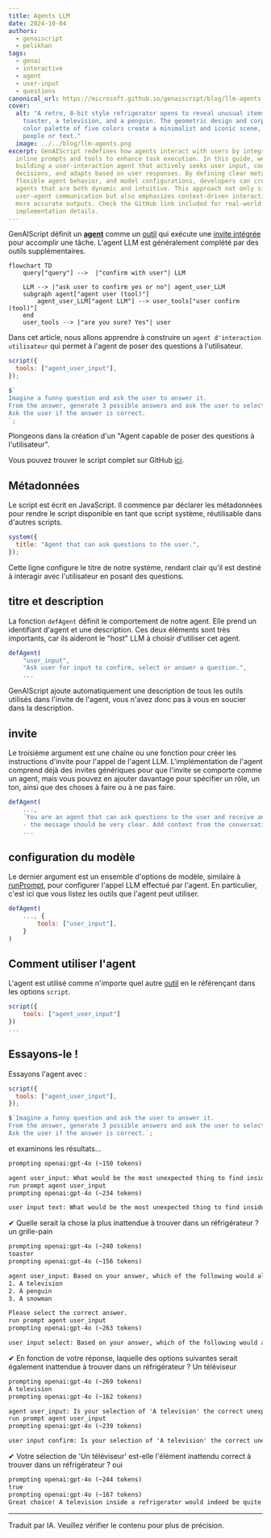 ```yaml
---
title: Agents LLM
date: 2024-10-04
authors:
  - genaiscript
  - pelikhan
tags:
  - genai
  - interactive
  - agent
  - user-input
  - questions
canonical_url: https://microsoft.github.io/genaiscript/blog/llm-agents
cover:
  alt: "A retro, 8-bit style refrigerator opens to reveal unusual items: a
    toaster, a television, and a penguin. The geometric design and corporate
    color palette of five colors create a minimalist and iconic scene, devoid of
    people or text."
  image: ../../blog/llm-agents.png
excerpt: GenAIScript redefines how agents interact with users by integrating
  inline prompts and tools to enhance task execution. In this guide, we explore
  building a user-interaction agent that actively seeks user input, confirms
  decisions, and adapts based on user responses. By defining clear metadata,
  flexible agent behavior, and model configurations, developers can create
  agents that are both dynamic and intuitive. This approach not only simplifies
  user-agent communication but also emphasizes context-driven interactions for
  more accurate outputs. Check the GitHub link included for real-world
  implementation details.
---
```



<BlogNarration />

GenAIScript définit un [**agent**](../../reference/scripts/agents/) comme un [outil](../../reference/scripts/tools/) qui exécute une [invite intégrée](../../reference/scripts/inline-prompts/) pour accomplir une tâche. L'agent LLM est généralement complété par des outils supplémentaires.

```mermaid
flowchart TD
    query["query"] -->  |"confirm with user"| LLM

    LLM --> |"ask user to confirm yes or no"| agent_user_LLM
    subgraph agent["agent user (tool)"]
        agent_user_LLM["agent LLM"] --> user_tools["user confirm (tool)"]
    end
    user_tools --> |"are you sure? Yes"| user
```

Dans cet article, nous allons apprendre à construire un `agent d'interaction utilisateur` qui permet à l'agent de poser des questions à l'utilisateur.

```js wrap
script({
  tools: ["agent_user_input"],
});

$`
Imagine a funny question and ask the user to answer it.
From the answer, generate 3 possible answers and ask the user to select the correct one.
Ask the user if the answer is correct.
`;
```

Plongeons dans la création d'un "Agent capable de poser des questions à l'utilisateur".

Vous pouvez trouver le script complet sur GitHub [ici](https://github.com/microsoft/genaiscript/blob/main/packages/cli/genaisrc/system.agent_user_input.genai.mts).

## Métadonnées

Le script est écrit en JavaScript. Il commence par déclarer les métadonnées pour rendre le script disponible en tant que script système, réutilisable dans d'autres scripts.

```js title="system.agent_user_input.genai.mjs"
system({
  title: "Agent that can ask questions to the user.",
});
```

Cette ligne configure le titre de notre système, rendant clair qu'il est destiné à interagir avec l'utilisateur en posant des questions.

## titre et description

La fonction `defAgent` définit le comportement de notre agent. Elle prend un identifiant d'agent et une description. Ces deux éléments sont très importants, car ils aideront le "host" LLM à choisir d'utiliser cet agent.

```js wrap
defAgent(
    "user_input",
    "Ask user for input to confirm, select or answer a question.",
    ...
```

GenAIScript ajoute automatiquement une description de tous les outils utilisés dans l'invite de l'agent, vous n'avez donc pas à vous en soucier dans la description.

## invite

Le troisième argument est une chaîne ou une fonction pour créer les instructions d'invite pour l'appel de l'agent LLM. L'implémentation de l'agent comprend déjà des invites génériques pour que l'invite se comporte comme un agent, mais vous pouvez en ajouter davantage pour spécifier un rôle, un ton, ainsi que des choses à faire ou à ne pas faire.

```js wrap
defAgent(
    ...,
    `You are an agent that can ask questions to the user and receive answers. Use the tools to interact with the user.
    - the message should be very clear. Add context from the conversation as needed.`,
    ...
```

## configuration du modèle

Le dernier argument est un ensemble d'options de modèle, similaire à [runPrompt](../../reference/scripts/inline-prompts/), pour configurer l'appel LLM effectué par l'agent. En particulier, c'est ici que vous listez les outils que l'agent peut utiliser.

```js 'tools: ["user_input"]' wrap
defAgent(
    ..., {
        tools: ["user_input"],
    }
)
```

## Comment utiliser l'agent

L'agent est utilisé comme n'importe quel autre [outil](../../reference/scripts/tools/) en le référençant dans les options `script`.

```js 'tools: ["agent_user_input"]'
script({
    tools: ["agent_user_input"]
})
...
```

## Essayons-le !

Essayons l'agent avec :

```js wrap
script({
  tools: ["agent_user_input"],
});

$`Imagine a funny question and ask the user to answer it.
From the answer, generate 3 possible answers and ask the user to select the correct one.
Ask the user if the answer is correct.`;
```

et examinons les résultats...

```txt wrap
prompting openai:gpt-4o (~150 tokens)

agent user_input: What would be the most unexpected thing to find inside a refrigerator?
run prompt agent user_input
prompting openai:gpt-4o (~234 tokens)

user input text: What would be the most unexpected thing to find inside a refrigerator?
```

✔ Quelle serait la chose la plus inattendue à trouver dans un réfrigérateur ? un grille-pain

```txt wrap
prompting openai:gpt-4o (~240 tokens)
toaster
prompting openai:gpt-4o (~156 tokens)

agent user_input: Based on your answer, which of the following would also be unexpected to find inside a refrigerator?
1. A television
2. A penguin
3. A snowman

Please select the correct answer.
run prompt agent user_input
prompting openai:gpt-4o (~263 tokens)

user input select: Based on your answer, which of the following would also be unexpected to find inside a refrigerator?
```

✔ En fonction de votre réponse, laquelle des options suivantes serait également inattendue à trouver dans un réfrigérateur ? Un téléviseur

```txt wrap
prompting openai:gpt-4o (~269 tokens)
A television
prompting openai:gpt-4o (~162 tokens)

agent user_input: Is your selection of 'A television' the correct unexpected item to find inside a refrigerator?
run prompt agent user_input
prompting openai:gpt-4o (~239 tokens)

user input confirm: Is your selection of 'A television' the correct unexpected item to find inside a refrigerator?
```

✔ Votre sélection de 'Un téléviseur' est-elle l'élément inattendu correct à trouver dans un réfrigérateur ? oui

```txt wrap
prompting openai:gpt-4o (~244 tokens)
true
prompting openai:gpt-4o (~167 tokens)
Great choice! A television inside a refrigerator would indeed be quite unexpected.
```

<hr />

Traduit par IA. Veuillez vérifier le contenu pour plus de précision.
